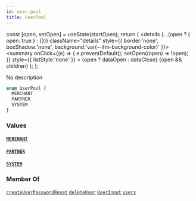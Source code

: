 ```yaml
---
id: user-pool
title: UserPool
---
```









  const [open, setOpen] = useState(startOpen);
  return (
    <details {...(open ? { open: true } : {})} className="details" style={{ border:'none', boxShadow:'none', background:'var(--ifm-background-color)' }}>
      <summary
        onClick={(e) => {
          e.preventDefault();
          setOpen((open) => !open);
        }}
        style={{ listStyle:'none' }}
      >
      {open ? dataOpen : dataClose}
      </summary>
      {open && children}
    </details>
  );
};








No description


```graphql
enum UserPool {
  MERCHANT
  PARTNER
  SYSTEM
}
```




### Values

#### [`MERCHANT`](#)  
> 
> 
> 
> 

#### [`PARTNER`](#)  
> 
> 
> 
> 

#### [`SYSTEM`](#)  
> 
> 
> 
> 



### Member Of

[`createUserPasswordReset`](/docs/api/api/mutations/create-user-password-reset)  <Badge class="badge badge--secondary" text="mutation"/><Bullet />[`deleteUser`](/docs/api/api/mutations/delete-user)  <Badge class="badge badge--secondary" text="mutation"/><Bullet />[`UserInput`](/docs/api/types/inputs/user-input)  <Badge class="badge badge--secondary" text="input"/><Bullet />[`users`](/docs/api/api/queries/users)  <Badge class="badge badge--secondary" text="query"/>

